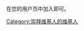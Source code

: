 {{幽默}}
{{catmore|User:Liangent}}
在您的用户页中加入{{tl|User Liangent}}即可。
{{User Liangent|nocategory=yes}}{{clear}}

[[Category:崇拜维基人的维基人|Category:崇拜维基人的维基人]]